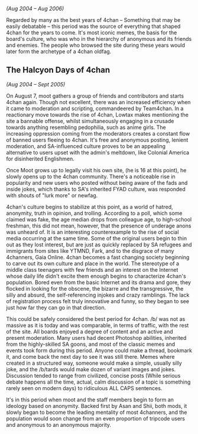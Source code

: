 ''(Aug 2004 – Aug 2006)''

Regarded by many as the best years of 4chan – Something that may be easily debatable – this period was the source of everything that shaped 4chan for the years to come. It's most iconic memes, the basis for the board's culture, who was who in the hierarchy of anonymous and its friends and enemies. The people who browsed the site during these years would later form the archetype of a 4chan oldfag.

== The Halcyon Days of 4chan ==

''(Aug 2004 – Sept 2005)''

On August 7, moot gathers a group of friends and contributors and starts 4chan again. Though not excellent, there was an increased efficiency when it came to moderation and scripting, commandeered by Team4chan. In a reactionary move towards the rise of 4chan, Lowtax makes mentioning the site a bannable offense, whilst simultaneously engaging in a crusade towards anything resembling pedophilia, such as anime girls. The increasing oppression coming from the moderators creates a constant flow of banned users fleeing to 4chan. It's free and anonymous posting, lenient moderation, and SA-influenced culture proves to be an appealing alternative to users upset with the admin's meltdown, like Colonial America for disinherited Englishmen.

{{Quote box
 |quote  = The term '''newfag''' is a distortion of ''furfag'', an insult used against the overly dramatic furry community.
 |width = 30%
 |align = right
 |salign = right
}}

Once Moot grows up to legally visit his own site, (he is 16 at this point), he slowly opens up to the 4chan community. There's a noticeable rise in popularity and new users who posted without being aware of the fads and inside jokes, which thanks to SA's inherited FYAD culture, was responded with shouts of "lurk more" or newfag.

4chan's culture begins to stabilize at this point, as a world of hatred, anonymity, truth in opinion, and trolling. According to a poll, which some claimed was fake, the age median drops from colleague age, to high-school freshman, this did not mean, however, that the presence of underage anons was unheard of. It is an interesting counterexample to the rise of social media occurring at the same time. Some of the original users begin to thin out as they lost interest, but are just as quickly replaced by SA refugees and immigrants from sites like YTMND, Fark, and to the disgrace of many 4channers, Gaia Online. 4chan becomes a fast changing society beginning to carve out its own culture and place in the world. The stereotype of a middle class teenagers with few friends and an interest on the Internet whose daily life didn't excite them enough begins to characterize 4chan's population. Bored even from the basic Internet and its drama and gore, they flocked in looking for the obscene, the bizarre and the transgressive, the silly and absurd, the self-referencing injokes and crazy ramblings. The lack of registration process felt truly innovative and funny, so they began to see just how far they can go in that direction.

{{Quote box
 |quote  = However, there also was a lot of drama regarding tripcode users and mods, who, back then, were allowed to possess a tripcode. Thus the terms "tripfaggotry" and "modfaggotry".
 |width = 30%
 |align = right
 |salign = right
}}

This could be safely considered the best period for 4chan. /b/ was not as massive as it is today and was comparable, in terms of traffic, with the rest of the site. All boards enjoyed a degree of content and an active and present moderation. Many users had decent Photoshop abilities, inherited from the highly-skilled SA goons, and most of the classic memes and events took form during this period. Anyone could make a thread, bookmark it, and come back the next day to see it was still there. Memes where created in a structured way, someone would make a simple, usually silly joke, and the /b/tards would make dozen of variant images and jokes. Discussion tended to range from civilized, concise posts (While serious debate happens all the time, actual, calm discussion of a topic is something rarely seen on modern days) to ridiculous ALL CAPS sentences.

It's in this period when moot and the staff members begin to form an ideology based on anonymity. Backed first by Asan and Shii, both mods, it slowly began to become the leading mentality of most 4channers, and the population would soon change from an even proportion of tripcode users and anonymous to an anonymous majority.